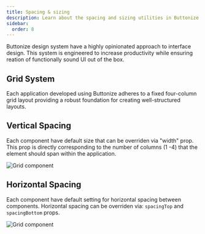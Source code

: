 ```yaml
---
title: Spacing & sizing
description: Learn about the spacing and sizing utilities in Buttonize
sidebar:
  order: 8
---
```


Buttonize design system have a highly opinionated approach to interface design. This system is engineered to increase productivity while ensuring reation of functionally sound UI out of the box.

## Grid System

Each application developed using Buttonize adheres to a fixed four-column grid layout providing a robust foundation for creating well-structured layouts.

## Vertical Spacing

Each component have default size that can be overriden via "width" prop. This prop is directly corresponding to the number of columns (1 -4) that the element should span within the application.

![Grid component](../../../../public/images/component_width.png)

## Horizontal Spacing

Each component have default setting for horizontal spacing between components. Horizontal spacing can be overriden via: `spacingTop` and `spacingBottom` props.

![Grid component](../../../../public/images/horizontal_spacing.png)
